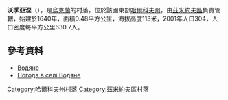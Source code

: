 {{coord|49|47|16|N|36|20|57|E|scale:100000_region:UA|display=title}}

'''沃季亞涅'''（{{lang-uk|Водяне}}），是[[烏克蘭|烏克蘭]]的村落，位於該國東部[[哈爾科夫州|哈爾科夫州]]，由[[茲米約夫區|茲米約夫區]]負責管轄，始建於1640年，面積0.48平方公里，海拔高度113米，2001年人口304，人口密度每平方公里630.7人。

==參考資料==
* [http://gska2.rada.gov.ua/pls/z7502/A005?rdat1=02.03.2010&rf7571=42927 Водяне]{{dead link|date=2018年3月 |bot=InternetArchiveBot |fix-attempted=yes }}
* [http://weather.in.ua/ua/har'kovskaja/4271 Погода в селі Водяне] {{Wayback|url=http://weather.in.ua/ua/har%27kovskaja/4271 |date=20160323024641 }}

{{DEFAULTSORT:Водяне}}
[[Category:哈爾科夫州村落|Category:哈爾科夫州村落]]
[[Category:茲米約夫區村落|Category:茲米約夫區村落]]


{{Kharkiv-geo-stub}}